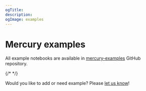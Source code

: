```yaml
---
ogTitle:
description:
ogImage: examples
---
```



# Mercury examples

All example notebooks are available in [mercury-examples](https://github.com/mljar/mercury-examples) GitHub repository. 

<Cards>
  <Card icon={repeatIcon} title="Create widgets in the loop" href="/examples/create-widgets-in-loop/" />
  <Card icon={codeDots} title="Display JSON" href="/examples/display-json-jupyter-notebook/" />
  <Card icon={pdfIcon} title="Display PDF" href="/examples/jupyter-notebook-display-pdf/" />
  <Card icon={selectIcon} title="Dynamic widgets" href="/examples/dynamic-widgets/"/>
  <Card icon={uploadIcon} title="File upload" href="/examples/file-upload-jupyter-notebook/" />
  <Card icon={messageIcon} title="Hello World" href="/examples/hello-world/"/>
  <Card icon={calculatorIcon} title="Increment and decrement" href="/examples/increment-decrement/"/>
  <Card icon={tableIcon} title="Load large dataset" href="/examples/load-large-dataset-jupyter-notebook/"/>
  <Card icon={clickIcon} title="Load on click" href="/examples/load-on-click/"/>
  <Card icon={boxMultiple} title="Pivot Table" href="/examples/pivot-table-jupyter-notebook/" />
  <Card icon={threeD} title="PyDeck" href="/examples/pydeck-jupyter-notebook/" />
  <Card icon={eyeIcon} title="Show hide code app" href="/examples/show-hide-code-jupyter-notebook/"/>
  <Card icon={websiteIcon} title="Share static notebook" href="/examples/static-website-jupyter-notebook/"/>
  <Card icon={handStopIcon} title="Stop cells execution" href="/examples/stop-cell-execution-jupyter-notebook/" />
  
  {/* <Card icon={barChartIcon}
    title="Matplotlib starter"
    href="/examples/matplotlib-jupyter-notebook/"
  />
  <Card icon={bubbleChartIcon} title="Plotly starter" href="/examples/plotly-jupyter-notebook/" />
  <Card icon={fileAnalyticsIcon}
    title="Pandas DataFrame"
    href="/examples/display-pandas-dataframe-jupyter-notebook/"
  />
  <Card icon={markdownIcon} title="Markdown with variables" href="/examples/markdown-python-variables-jupyter-notebook/" /> */}

</Cards>


Would you like to add or need example? Please [let us know](https://github.com/mljar/mercury-examples/issues/new)!